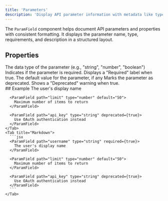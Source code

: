 ```yaml
---
title: 'Parameters'
description: 'Display API parameter information with metadata like type, requirements, and descriptions'
---
```


The `ParamField` component helps document API parameters and properties with consistent formatting. It displays the parameter name, type, requirements, and description in a structured layout.

## Properties

<ParamField path="type" type="string" required={true}>
  The data type of the parameter (e.g., "string", "number", "boolean")
</ParamField>

<ParamField path="required" type="boolean" required={false}>
  Indicates if the parameter is required. Displays a "Required" label when true.
</ParamField>

<ParamField path="default" type="string" required={false}>
  The default value for the parameter, if any
</ParamField>

<ParamField path="deprecated" type="boolean" required={false}>
  Marks the parameter as deprecated. Shows a "Deprecated" warning when true.
</ParamField>

<Aside>
## Example
  <Tabs>
    <Tab title="Example">
      <ParamField path="username" type="string" required={true}>
        The user's display name
      </ParamField>

      <ParamField path="limit" type="number" default="50">
        Maximum number of items to return
      </ParamField>

      <ParamField path="api_key" type="string" deprecated={true}>
        Use OAuth authentication instead
      </ParamField>
    </Tab>
    <Tab title="Markdown">
      ```jsx
      <ParamField path="username" type="string" required={true}>
        The user's display name
      </ParamField>

      <ParamField path="limit" type="number" default="50">
        Maximum number of items to return
      </ParamField>

      <ParamField path="api_key" type="string" deprecated={true}>
        Use OAuth authentication instead
      </ParamField>
      ```
    </Tab>
  </Tabs>
</Aside>